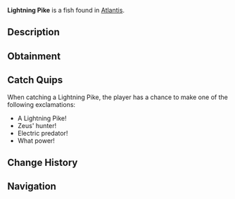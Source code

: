 {{FishInfobox
|image          = Lightning Pike.png
|rarity         = Rare
|sea            = First Sea
|location       = [[Atlantis]]
|sublocation    = 
|sources        = Fishing Rod
|radar_location = 
|xp             = 143
|weather        = Rain
|time           = 
|season         = 
|bait           = Minnow
|base_weight    = 45
|base_value     = 276
|weight_range   = 25
|base_chance    = 15
|base_resil     = 35
}}
'''Lightning Pike''' is a {{Rarity|Rare}} fish found in [[Atlantis]].

== Description ==
{{Description|An aggressive predator that uses electrical pulses to stun its prey. Their elongated bodies act as natural conductors for Zeus' power.|Bestiary Entry}}

== Obtainment ==
{{Description|Hunts near the surface during storms in zeus pool.|Bestiary Hint}}
{{Fish Availability|
Atlantis/Zeus's Rod Room
|top_rods      = 
Leviathan's Fang Rod\116952.06\141252.85;
Krampus's Rod\108611.21\114975.87;
Trident Rod\108131.7\142357.67;
Magma Rod\100024.66\105886.14;
Free Spirit Rod\95347.61\125527.15;
Plastic Rod\94207.52\99737.68;
Buddy Bond Rod\69981.64\74082.59;
Ethereal Prism Rod\92565.97\91698.55;
No-Life Rod\90342.63\102470.6;
Seraphic Rod\90226.91\91909.77;
Rod Of The Forgotten Fang\84448.27\88990.6;
Challenger's Rod\81861.69\88929.52;
Rod Of The Depths\76125.56\86321.53;
Rod Of The Exalted One\75853.92\87702.04;
Zeus Rod\74262.44\85007.06;
Verdant Shear Rod\72781.82\84255.09;
Blazebringer Rod\70540.88\85617.47;
Depthseeker Rod\66961.31\85614.22;
Avalanche Rod\60317.04\80273.03;
Volcanic Rod\58200.36\76622.01;
Steady Rod\23659.64\31419.4
|recommended   = Trident Rod
}}

== Catch Quips ==
When catching a Lightning Pike, the player has a chance to make one of the following exclamations:
* A Lightning Pike!
* Zeus' hunter!
* Electric predator!
* What power!

== Change History ==
{{Change History|{{subst:Current Version}}}}

== Navigation ==
{{Fish Navbox|Atlantis}}